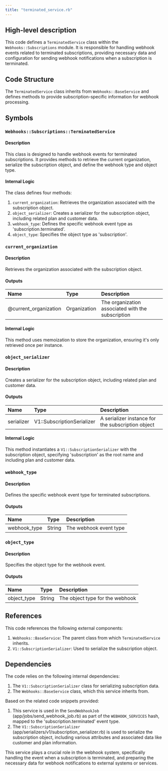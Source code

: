 ```yaml
---
title: "terminated_service.rb"
---
```


## High-level description
This code defines a `TerminatedService` class within the `Webhooks::Subscriptions` module. It is responsible for handling webhook events related to terminated subscriptions, providing necessary data and configuration for sending webhook notifications when a subscription is terminated.

## Code Structure
The `TerminatedService` class inherits from `Webhooks::BaseService` and defines methods to provide subscription-specific information for webhook processing.

## Symbols

### `Webhooks::Subscriptions::TerminatedService`
#### Description
This class is designed to handle webhook events for terminated subscriptions. It provides methods to retrieve the current organization, serialize the subscription object, and define the webhook type and object type.

#### Internal Logic
The class defines four methods:

1. `current_organization`: Retrieves the organization associated with the subscription object.
2. `object_serializer`: Creates a serializer for the subscription object, including related plan and customer data.
3. `webhook_type`: Defines the specific webhook event type as 'subscription.terminated'.
4. `object_type`: Specifies the object type as 'subscription'.

### `current_organization`
#### Description
Retrieves the organization associated with the subscription object.

#### Outputs
| Name | Type | Description |
|:-----|:-----|:------------|
| @current_organization | Organization | The organization associated with the subscription |

#### Internal Logic
This method uses memoization to store the organization, ensuring it's only retrieved once per instance.

### `object_serializer`
#### Description
Creates a serializer for the subscription object, including related plan and customer data.

#### Outputs
| Name | Type | Description |
|:-----|:-----|:------------|
| serializer | V1::SubscriptionSerializer | A serializer instance for the subscription object |

#### Internal Logic
This method instantiates a `V1::SubscriptionSerializer` with the subscription object, specifying 'subscription' as the root name and including plan and customer data.

### `webhook_type`
#### Description
Defines the specific webhook event type for terminated subscriptions.

#### Outputs
| Name | Type | Description |
|:-----|:-----|:------------|
| webhook_type | String | The webhook event type |

### `object_type`
#### Description
Specifies the object type for the webhook event.

#### Outputs
| Name | Type | Description |
|:-----|:-----|:------------|
| object_type | String | The object type for the webhook |

## References
This code references the following external components:
1. `Webhooks::BaseService`: The parent class from which `TerminatedService` inherits.
2. `V1::SubscriptionSerializer`: Used to serialize the subscription object.

## Dependencies
The code relies on the following internal dependencies:
1. The `V1::SubscriptionSerializer` class for serializing subscription data.
2. The `Webhooks::BaseService` class, which this service inherits from.

Based on the related code snippets provided:

1. This service is used in the `SendWebhookJob` (app/jobs/send_webhook_job.rb) as part of the `WEBHOOK_SERVICES` hash, mapped to the 'subscription.terminated' event type.
2. The `V1::SubscriptionSerializer` (app/serializers/v1/subscription_serializer.rb) is used to serialize the subscription object, including various attributes and associated data like customer and plan information.

This service plays a crucial role in the webhook system, specifically handling the event when a subscription is terminated, and preparing the necessary data for webhook notifications to external systems or services.